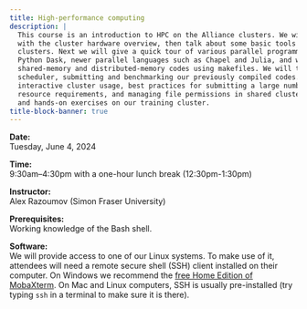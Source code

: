```yaml
---
title: High-performance computing
description: |
  This course is an introduction to HPC on the Alliance clusters. We will start
  with the cluster hardware overview, then talk about some basic tools and the software environment on our
  clusters. Next we will give a quick tour of various parallel programming frameworks such as OpenMP, MPI,
  Python Dask, newer parallel languages such as Chapel and Julia, and we will try to compile some serial,
  shared-memory and distributed-memory codes using makefiles. We will then proceed to working with the Slurm
  scheduler, submitting and benchmarking our previously compiled codes. We will learn about batch and
  interactive cluster usage, best practices for submitting a large number of jobs, estimating your job's
  resource requirements, and managing file permissions in shared cluster filesystems. There will be many demos
  and hands-on exercises on our training cluster.
title-block-banner: true
---
```


<!-- :::{.topdef} -->

**Date:** \
Tuesday, June 4, 2024

**Time:** \
9:30am–4:30pm with a one-hour lunch break (12:30pm-1:30pm)

**Instructor:** \
Alex Razoumov (Simon Fraser University)

**Prerequisites:** \
Working knowledge of the Bash shell.

**Software:** \
We will provide access to one of our Linux systems. To make use of it, attendees will need a remote secure shell (SSH) client installed on their computer. On Windows we recommend the [free Home Edition of MobaXterm](https://mobaxterm.mobatek.net/download.html). On Mac and Linux computers, SSH is usually pre-installed (try typing `ssh` in a terminal to make sure it is there).

<!-- ::: -->

<!-- <br> -->
<!-- Course notes can be found [here](https://wgpages.netlify.app/hpc-in-summer). -->

